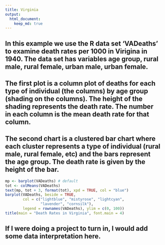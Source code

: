 ```yaml
---
title: Virginia
output:
  html_document:
    keep_md: true
---
```


## In this example we use the R data set 'VADeaths' to examine death rates per 1000 in Virigina in 1940. The data set has variables age group, rural male, rural female, urban male, urban female.

## The first plot is a column plot of deaths for each type of individual (the columns) by age group (shading on the columns). The height of the shading represents the death rate. The number in each column is the mean death rate for that column. 

## The second chart is a clustered bar chart where each cluster represents a type of individual (rural male, rural female, etc) and the bars represent the age group. The death rate is given by the height of the bar.

```r
mp <- barplot(VADeaths) # default
tot <- colMeans(VADeaths)
text(mp, tot + 3, format(tot), xpd = TRUE, col = "blue")
barplot(VADeaths, beside = TRUE,
        col = c("lightblue", "mistyrose", "lightcyan",
                "lavender", "cornsilk"),
        legend = rownames(VADeaths), ylim = c(0, 100))
title(main = "Death Rates in Virginia", font.main = 4)
```

## If I were doing a project to turn in, I would add some data interpretation here.